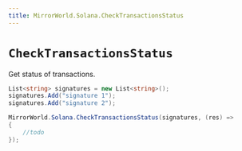 ```yaml
---
title: MirrorWorld.Solana.CheckTransactionsStatus
---
```


# `CheckTransactionsStatus`

Get status of transactions.
```csharp
List<string> signatures = new List<string>();
signatures.Add("signature 1");
signatures.Add("signature 2");

MirrorWorld.Solana.CheckTransactionsStatus(signatures, (res) =>
{
    //todo
});
```
